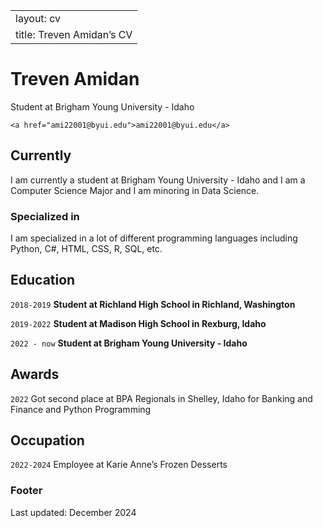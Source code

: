 --
layout: cv
title: Treven Amidan's CV
---
# Treven Amidan
Student at Brigham Young University - Idaho

<div id="webaddress">
    <a href="ami22001@byui.edu">ami22001@byui.edu</a>
</div>


## Currently

I am currently a student at Brigham Young University - Idaho and I am a Computer Science Major and I am minoring in Data Science.

### Specialized in

I am specialized in a lot of different programming languages including Python, C#, HTML, CSS, R, SQL, etc.



## Education

`2018-2019`
__Student at Richland High School in Richland, Washington__

`2019-2022`
__Student at Madison High School in Rexburg, Idaho__

`2022 - now`
__Student at Brigham Young University - Idaho__



## Awards

`2022`
Got second place at BPA Regionals in Shelley, Idaho for Banking and Finance and Python Programming



## Occupation

`2022-2024`
Employee at Karie Anne's Frozen Desserts


### Footer

Last updated: December 2024